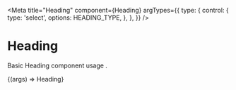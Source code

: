 
<Meta title="Heading"
      component={Heading}
      argTypes={{
        type: {
          control: {
            type: 'select',
            options: HEADING_TYPE,
          },
        },
      }}
/>


# Heading
Basic Heading component usage .

<Canvas>
  <Story
    name="Heading"
    args={{
      type: HEADING_TYPE.LARGE
    }}
  >
    {(args) => <Heading {...args}>Heading</Heading>}
  </Story>
</Canvas>

<ArgsTable story="Heading"/>
